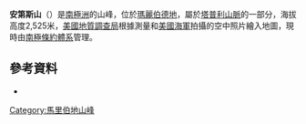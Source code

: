 {{coord|85|53|S|146|46|W|display=title}}

'''安第斯山'''（{{lang-en|Mount Andes}}）是[[南極洲|南極洲]]的山峰，位於[[瑪麗伯德地|瑪麗伯德地]]，屬於[[塔普利山脈|塔普利山脈]]的一部分，海拔高度2,525米，[[美國地質調查局|美國地質調查局]]根據測量和[[美國海軍|美國海軍]]拍攝的空中照片繪入地圖，現時由[[南極條約體系|南極條約體系]]管理。

==參考資料==
*{{usgs-gazetteer}}

{{DEFAULTSORT:Mount Andes}}
[[Category:馬里伯地山峰|Category:馬里伯地山峰]]


{{MarieByrdLand-geo-stub}}